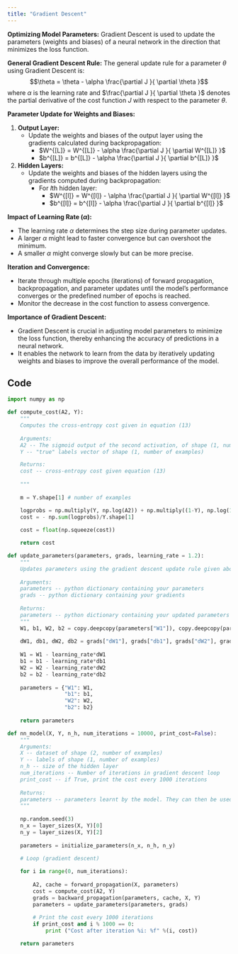 ```yaml
---
title: "Gradient Descent"
---
```


**Optimizing Model Parameters:**
Gradient Descent is used to update the parameters (weights and biases) of a neural network in the direction that minimizes the loss function.

**General Gradient Descent Rule:**
The general update rule for a parameter $\theta$ using Gradient Descent is:
$$\theta = \theta - \alpha \frac{\partial J }{ \partial \theta }$$
where $\alpha$ is the learning rate and $\frac{\partial J }{ \partial \theta }$ denotes the partial derivative of the cost function $J$ with respect to the parameter $\theta$.

**Parameter Update for Weights and Biases:**

1. **Output Layer:**
   - Update the weights and biases of the output layer using the gradients calculated during backpropagation:
       - $W^{[L]} = W^{[L]} - \alpha \frac{\partial J }{ \partial W^{[L]} }$
       - $b^{[L]} = b^{[L]} - \alpha \frac{\partial J }{ \partial b^{[L]} }$

2. **Hidden Layers:**
   - Update the weights and biases of the hidden layers using the gradients computed during backpropagation:
       - For $l$th hidden layer:
           - $W^{[l]} = W^{[l]} - \alpha \frac{\partial J }{ \partial W^{[l]} }$
           - $b^{[l]} = b^{[l]} - \alpha \frac{\partial J }{ \partial b^{[l]} }$

**Impact of Learning Rate ($\alpha$):**

- The learning rate $\alpha$ determines the step size during parameter updates.
- A larger $\alpha$ might lead to faster convergence but can overshoot the minimum.
- A smaller $\alpha$ might converge slowly but can be more precise.

**Iteration and Convergence:**

- Iterate through multiple epochs (iterations) of forward propagation, backpropagation, and parameter updates until the model's performance converges or the predefined number of epochs is reached.
- Monitor the decrease in the cost function to assess convergence.

**Importance of Gradient Descent:**

- Gradient Descent is crucial in adjusting model parameters to minimize the loss function, thereby enhancing the accuracy of predictions in a neural network.
- It enables the network to learn from the data by iteratively updating weights and biases to improve the overall performance of the model.

::: {.callout-note collapse="true"}
## Code
```python
import numpy as np

def compute_cost(A2, Y):
    """
    Computes the cross-entropy cost given in equation (13)
    
    Arguments:
    A2 -- The sigmoid output of the second activation, of shape (1, number of examples)
    Y -- "true" labels vector of shape (1, number of examples)

    Returns:
    cost -- cross-entropy cost given equation (13)
    
    """
    
    m = Y.shape[1] # number of examples

    logprobs = np.multiply(Y, np.log(A2)) + np.multiply((1-Y), np.log(1-A2))
    cost = - np.sum(logprobs)/Y.shape[1]
        
    cost = float(np.squeeze(cost)) 

    return cost

def update_parameters(parameters, grads, learning_rate = 1.2):
    """
    Updates parameters using the gradient descent update rule given above
    
    Arguments:
    parameters -- python dictionary containing your parameters 
    grads -- python dictionary containing your gradients 
    
    Returns:
    parameters -- python dictionary containing your updated parameters 
    """
    W1, b1, W2, b2 = copy.deepcopy(parameters["W1"]), copy.deepcopy(parameters["b1"]), copy.deepcopy(parameters["W2"]), copy.deepcopy(parameters["b2"])
    
    dW1, db1, dW2, db2 = grads["dW1"], grads["db1"], grads["dW2"], grads["db2"]
    
    W1 = W1 - learning_rate*dW1
    b1 = b1 - learning_rate*db1
    W2 = W2 - learning_rate*dW2
    b2 = b2 - learning_rate*db2
        
    parameters = {"W1": W1,
                  "b1": b1,
                  "W2": W2,
                  "b2": b2}
    
    return parameters

def nn_model(X, Y, n_h, num_iterations = 10000, print_cost=False):
    """
    Arguments:
    X -- dataset of shape (2, number of examples)
    Y -- labels of shape (1, number of examples)
    n_h -- size of the hidden layer
    num_iterations -- Number of iterations in gradient descent loop
    print_cost -- if True, print the cost every 1000 iterations
    
    Returns:
    parameters -- parameters learnt by the model. They can then be used to predict.
    """
    
    np.random.seed(3)
    n_x = layer_sizes(X, Y)[0]
    n_y = layer_sizes(X, Y)[2]
        
    parameters = initialize_parameters(n_x, n_h, n_y)
        
    # Loop (gradient descent)

    for i in range(0, num_iterations):
         
        A2, cache = forward_propagation(X, parameters)
        cost = compute_cost(A2, Y)
        grads = backward_propagation(parameters, cache, X, Y)
        parameters = update_parameters(parameters, grads)
                
        # Print the cost every 1000 iterations
        if print_cost and i % 1000 == 0:
            print ("Cost after iteration %i: %f" %(i, cost))

    return parameters
```
:::
